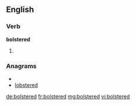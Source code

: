 ==English==

===Verb===
'''bolstered'''

# {{past of|[[bolster]]}}

===Anagrams===
* {{alphagram|bdeelorst}}
* [[lobstered#English|lobstered]]

[[de:bolstered]]
[[fr:bolstered]]
[[mg:bolstered]]
[[vi:bolstered]]
